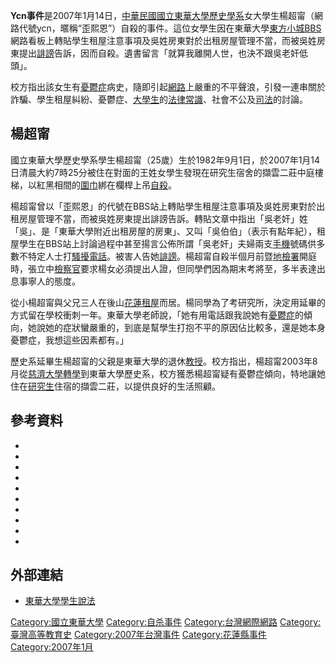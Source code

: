 {{no footnotes|time=2018-7-31}}
'''Ycn事件'''是2007年1月14日，[[中華民國|中華民國]][[國立東華大學|國立東華大學]][[歷史學系|歷史學系]]女大學生楊超甯（網路代號ycn，暱稱“歪熙恩”）自殺的事件。這位女學生因在東華大學[[東方小城|東方小城]][[BBS|BBS]]網路看板上轉貼學生租屋注意事項及吳姓房東對於出租房屋管理不當，而被吳姓房東提出[[誹謗|誹謗]]告訴，因而自殺。遺書留言「就算我離開人世，也決不跟吳老奸低頭」。

校方指出該女生有[[憂鬱症|憂鬱症]]病史，隨即引起[[網路|網路]]上嚴重的不平聲浪，引發一連串關於詐騙、學生租屋糾紛、憂鬱症、[[大學生|大學生]]的[[法律常識|法律常識]]、社會不公及[[司法|司法]]的討論。

== 楊超甯 ==
國立東華大學歷史學系學生楊超甯（25歲）生於1982年9月1日，於2007年1月14日清晨大約7時25分被住在對面的王姓女學生發現在研究生宿舍的擷雲二莊中庭樓梯，以紅黑相間的[[圍巾|圍巾]]綁在欄桿上吊[[自殺|自殺]]。

楊超甯曾以「歪熙恩」的代號在BBS站上轉貼學生租屋注意事項及吳姓房東對於出租房屋管理不當，而被吳姓房東提出誹謗告訴。轉貼文章中指出「吳老奸」姓「吳」、是「東華大學附近出租房屋的房東」、又叫「吳伯伯」（表示有點年紀），租屋學生在BBS站上討論過程中甚至揚言公佈所謂「吳老奸」夫婦兩支[[手機|手機]]號碼供多數不特定人士打[[騷擾電話|騷擾電話]]。被害人告她[[誹謗|誹謗]]。楊超甯自殺半個月前暨[[台灣花蓮地方法院檢察署|地檢署]]開庭時，張立中[[檢察官|檢察官]]要求楊女必須提出人證，但同學們因為期末考將至，多半表達出息事寧人的態度。

從小楊超甯與父兄三人在後山[[花蓮縣|花蓮]][[租屋|租屋]]而居。楊同學為了考研究所，決定用延畢的方式留在學校衝刺一年。東華大學老師說，「她有用電話跟我說她有[[憂鬱症|憂鬱症]]的傾向，她說她的症狀蠻嚴重的，到底是幫學生打抱不平的原因佔比較多，還是她本身憂鬱症，我想這些因素都有。」

歷史系延畢生楊超甯的父親是東華大學的退休[[教授|教授]]。校方指出，楊超甯2003年8月從[[慈濟大學|慈濟大學]][[轉學|轉學]]到東華大學歷史系，校方獲悉楊超甯疑有憂鬱症傾向，特地讓她住在[[研究生|研究生]]住宿的擷雲二莊，以提供良好的生活照顧。

==參考資料==
*{{cite news|author=花孟璟|coauthors=楊宜中|title=東華學生發起靜坐 轟校方讓學生孤立無援|url=http://www.libertytimes.com.tw/2007/new/jan/16/today-so3.htm|format=|work=自由電子報網|publisher=自由時報|location=台灣|id=|pages=|page=|date=2007-01-16|accessdate=2009-11-11|language=zh-tw|quote=|archiveurl=https://web.archive.org/web/20081106201142/http://www.libertytimes.com.tw/2007/new/jan/16/today-so3.htm|archivedate=2008-11-06|deadurl=yes}}
*{{cite news|author=田俊雄|coauthors=|title=妨害名譽被訴 東華校園美女自殺|url=http://mag.udn.com/mag/campus/printpage.jsp?f_ART_ID=56609|format=|work=聯合新聞網|publisher=聯合報|location=台灣|id=|pages=|page=|date=2007-01-15|accessdate=2009-11-11|language=zh-tw|quote=|archiveurl=https://archive.is/20130428102128/http://mag.udn.com/mag/campus/printpage.jsp?f_ART_ID=56609|archivedate=2013-04-28|deadurl=yes}}
*{{cite news|author=田俊雄|coauthors=|title=東華學生激憤 師籲冷靜|url=http://mag.udn.com/mag/campus/storypage.jsp?f_ART_ID=56616|format=|work=聯合新聞網|publisher=聯合報|location=台灣|id=|pages=|page=|date=2007-01-15|accessdate=2009-11-11|language=zh-tw|quote=|archiveurl=https://archive.is/20130428104328/http://mag.udn.com/mag/campus/storypage.jsp?f_ART_ID=56616|archivedate=2013-04-28|deadurl=yes}}
*{{cite news|author=花孟璟|coauthors=|title=楊超甯殉義百日 父獻花、追思|url=http://www.libertytimes.com.tw/2007/new/apr/25/today-north5.htm|format=|work=自由電子報網|publisher=自由時報|location=台灣|id=|pages=|page=|date=2007-04-25|accessdate=2009-11-11|language=zh-tw|quote=|archiveurl=https://web.archive.org/web/20110107054216/http://www.libertytimes.com.tw/2007/new/apr/25/today-north5.htm|archivedate=2011-01-07|deadurl=yes}}
*{{cite news |author=蕭可正 |coauthors=溫靜怡 |title=租屋官司敗訴　東華大學研究生校園上吊 |url=http://www.nownews.com/2007/01/14/138-2040894.htm |format= |work=今日新聞 |publisher=今日傳媒股份有限公司 |location=台灣 |id= |pages= |page= |date=2007-01-14 |accessdate=2009-11-11 |language=zh-tw |quote= |archiveurl=https://web.archive.org/web/20100226135826/http://www.nownews.com/2007/01/14/138-2040894.htm |archivedate=2010-02-26 |dead-url=no }}
*{{cite news |author=蕭可正 |coauthors=羅欣怡 |title=網路言論引官司校園美女上吊身亡家屬、同學難過遺憾 |url=http://www.nownews.com/2007/01/15/138-2041184.htm |format= |work=今日新聞 |publisher=今日傳媒股份有限公司 |location=台灣 |id= |pages= |page= |date=2007-01-15 |accessdate=2009-11-11 |language=zh-tw |quote= |archiveurl= |archivedate= }}
*{{cite news |author=梁國榮 |coauthors= |title=東大教官必須訪視校外租屋情形 |url=http://www.epochtimes.com/b5/7/1/15/n1590512.htm |format= |work=大紀元 |publisher=Epoch USA Inc |location=美國 |id= |pages= |page= |date=2007-01-15 |accessdate=2009-11-11 |language=zh-tw |quote= |archiveurl=https://web.archive.org/web/20160304115446/http://www.epochtimes.com/b5/7/1/15/n1590512.htm |archivedate=2016-03-04 }}
*{{cite news |author=陳映竹 |coauthors= |title=東華女大生因租屋上吊 台立委等籲:成立租屋專責單位 |url=http://www.epochtimes.com/b5/7/1/24/n1600858.htm |format= |work=大紀元 |publisher=Epoch USA Inc |location=美國 |id= |pages= |page= |date=2007-01-24 |accessdate=2009-11-11 |language=zh-tw |quote= |archiveurl=https://web.archive.org/web/20160304121435/http://www.epochtimes.com/b5/7/1/24/n1600858.htm |archivedate=2016-03-04 }}
*{{cite news|author=趙經邦|coauthors=|title=大學宿舍不足 立委要求教育部提出解決政策|url=http://web.ner.gov.tw/culturenews/culture/culture-detail.asp?id=78651|format=|work=文教新聞|publisher=國立教育廣播電台|location=台灣|id=|pages=|page=|date=2007-01-16|accessdate=2009-11-11|language=zh-tw|quote=|archiveurl=https://archive.is/20121223102900/http://web.ner.gov.tw/culturenews/culture/culture-detail.asp?id=78651|archivedate=2012-12-23|deadurl=yes}}
*{{cite news |author= |coauthors= |title=租屋糾紛永不妥協女大生上吊 |url= |format= |work=中時電子報 |publisher= |location= |id= |pages= |page= |date=2007-01-15 |accessdate= |language= |quote= |archiveurl= |archivedate= }}

== 外部連結 ==
*[http://blog.pixnet.net/damewu/post/1947336 東華大學學生說法] {{Wayback|url=http://blog.pixnet.net/damewu/post/1947336 |date=20080724205232 }}

[[Category:國立東華大學|Category:國立東華大學]]
[[Category:自杀事件|Category:自杀事件]]
[[Category:台灣網際網路|Category:台灣網際網路]]
[[Category:臺灣高等教育史|Category:臺灣高等教育史]]
[[Category:2007年台灣事件|Category:2007年台灣事件]]
[[Category:花蓮縣事件|Category:花蓮縣事件]]
[[Category:2007年1月|Category:2007年1月]]